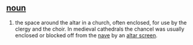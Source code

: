 == [[noun]] ==
# the space around the altar in a church, often enclosed, for use by the clergy and the choir. In medieval cathedrals the chancel was usually enclosed or blocked off from the [[nave]] by an [[altar screen]].